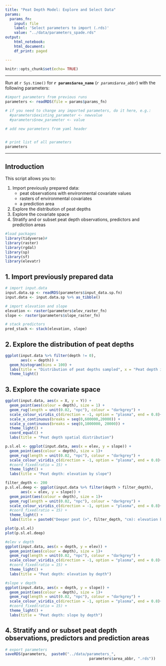 ```yaml
---
title: "Peat Depth Model: Explore and Select Data"
params:
  params_fn: 
    input: file
    label: 'Select parameters to import (.rds)'
    value: "../data/parameters_spade.rds"
output:
    html_notebook:
    html_document:
    df_print: paged

---
```


```r
knitr::opts_chunk$set(echo= TRUE)
```

-------  

Run at `r Sys.time()` for **`r params$area_name`** (*`r params$area_abbr`*) with the following parameters: 

```r
#import parameters from previous runs
parameters <- readRDS(file = params$params_fn)

# if you need to change any imported parameters, do it here, e.g.: 
  #parameters$existing_parameter <- newvalue
  #parameters$new_parameter <- value

# add new parameters from yaml header


# print list of all parameters
parameters
```


-------    

## Introduction

This script allows you to:  

1. Import previously prepared data:   
    * peat observations with environmental covariate values
    * rasters of environmental covariates
    * a prediction area
2. Explore the distribution of peat depths
3. Explore the covariate space
4. Stratify and or subset peat depth observations, predictors and prediction areas



```r
#load packages
library(tidyverse)#
library(raster)
library(rgdal)
library(sp)
library(sf)
library(elevatr)
```


## 1. Import previously prepared data

```r
# import input.data
input.data.sp <- readRDS(parameters$input_data.sp.fn)
input.data <- input.data.sp %>% as_tibble()

# import elevation and slope
elevation <- raster(parameters$elev_raster_fn)
slope <- raster(parameters$slope_raster_fn)

# stack predictors
pred_stack <- stack(elevation, slope)
```


## 2. Explore the distribution of peat depths

```r
ggplot(input.data %>% filter(depth != 0), 
       aes(x = depth)) +
  geom_histogram(bins = 100) +
  labs(title = "Distribution of peat depths sampled", x = "Peat depth in cm") +
  theme_light()
```

## 3. Explore the covariate space


```r
ggplot(input.data, aes(x = X, y = Y)) +
  geom_point(aes(colour = depth), size = 1) +
  geom_rug(length = unit(0.02, "npc"), colour = "darkgrey") +
  scale_colour_viridis_c(direction = -1, option = "plasma", end = 0.8)+
  scale_x_continuous(breaks = seq(0,600000,20000)) +
  scale_y_continuous(breaks = seq(0,1000000, 20000)) +
  theme_light() +
  coord_equal() +
  labs(title = "Peat depth spatial distribution")
```

```r
p.sl.el <- ggplot(input.data, aes(x = elev, y = slope)) +
  geom_point(aes(colour = depth), size = 1)+
  geom_rug(length = unit(0.02, "npc"), colour = "darkgrey") +
  scale_colour_viridis_c(direction = -1, option = "plasma", end = 0.8)+
  #coord_fixed(ratio = 15) +
  theme_light() +
  labs(title = "Peat depth: elevation by slope")

filter_depth <- 200
p.sl.el.deep <- ggplot(input.data %>% filter(depth > filter_depth), 
       aes(x = elev, y = slope)) +
  geom_point(aes(colour = depth), size = 1)+
  geom_rug(length = unit(0.02, "npc"), colour = "darkgrey") +
  scale_colour_viridis_c(direction = -1, option = "plasma", end = 0.8)+
  #coord_fixed(ratio = 15) +
  theme_light() +
  labs(title = paste0("Deeper peat (>", filter_depth, "cm): elevation by slope"))

plot(p.sl.el)
plot(p.sl.el.deep)
```


```r
#elev v depth
ggplot(input.data, aes(x = depth, y = elev)) +
  geom_point(aes(colour = depth), size = 1)+
  geom_rug(length = unit(0.02, "npc"), colour = "darkgrey") +
  scale_colour_viridis_c(direction = -1, option = "plasma", end = 0.8)+
  #coord_fixed(ratio = 15) +
  theme_light() +
  labs(title = "Peat depth: elevation by depth")

#slope v depth
ggplot(input.data, aes(x = depth, y = slope)) +
  geom_point(aes(colour = depth), size = 1)+
  geom_rug(length = unit(0.02, "npc"), colour = "darkgrey") +
  scale_colour_viridis_c(direction = -1, option = "plasma", end = 0.8)+
  #coord_fixed(ratio = 15) +
  theme_light() +
  labs(title = "Peat depth: slope by depth")
```





## 4. Stratify and or subset peat depth observations, predictors and prediction areas




```r
# export parameters
saveRDS(parameters,  paste0("../data/parameters_", 
                                      parameters$area_abbr, ".rds"))
```

